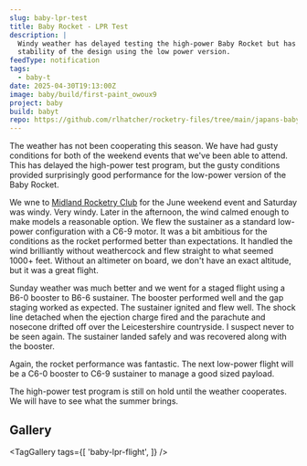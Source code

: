 ```yaml
---
slug: baby-lpr-test
title: Baby Rocket - LPR Test
description: |
  Windy weather has delayed testing the high-power Baby Rocket but has provided a good test for the
  stability of the design using the low power version.
feedType: notification
tags:
  - baby-t
date: 2025-04-30T19:13:00Z
image: baby/build/first-paint_owoux9
project: baby
build: babyt
repo: https://github.com/rlhatcher/rocketry-files/tree/main/japans-baby-rocket
---
```

The weather has not been cooperating this season. We have had gusty conditions for both of the weekend events
that we've been able to attend. This has delayed the high-power test program, but the gusty conditions
provided surprisingly good performance for the low-power version of the Baby Rocket.

<BlogImage
  src='baby/flights/mrc-peter-1_sdw5ax'
  alt='Baby Rocket LPR Test'
  width={1366}
  height={2048}
  caption='Baby Rocket LPR Test'
/>

We wne to [Midland Rocketry Club](https://midlandrocketryclub.org/) for the June weekend event and Saturday was windy.
Very windy. Later in the afternoon, the wind calmed enough to make models a reasonable option. We flew the sustainer
as a standard low-power configuration with a C6-9 motor. It was a bit ambitious for the conditions as the rocket
performed better than expectations. It handled the wind brilliantly without weathercock and flew straight to
what seemed 1000+ feet. Without an altimeter on board, we don't have an exact altitude, but it was a great flight.

Sunday weather was much better and we went for a staged flight using a B6-0 booster to B6-6 sustainer. The booster
performed well and the gap staging worked as expected. The sustainer ignited and flew well. The shock line detached
when the ejection charge fired and the parachute and nosecone drifted off over the Leicestershire countryside. I
suspect never to be seen again. The sustainer landed safely and was recovered along with the booster.

Again, the rocket performance was fantastic. The next low-power flight will be a C6-0 booster to C6-9 sustainer
to manage a good sized payload.

The high-power test program is still on hold until the weather cooperates. We will have to see what the summer brings.

## Gallery

<TagGallery
  tags={[
    'baby-lpr-flight',
  ]}
/>